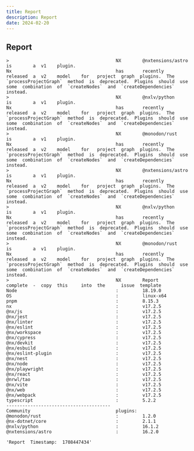 ```yaml
---
title: Report
description: Report
date: 2024-02-20
---
```


## Report
```
>                                        NX        @nxtensions/astro  is        a  v1    plugin.                                                                                                                                                                              
Nx                                       has       recently           released  a  v2    model    for   project  graph  plugins.  The  `processProjectGraph`  method  is  deprecated.  Plugins  should  use  some  combination  of  `createNodes`  and  `createDependencies`  instead.
>                                        NX        @nxlv/python       is        a  v1    plugin.                                                                                                                                                                              
Nx                                       has       recently           released  a  v2    model    for   project  graph  plugins.  The  `processProjectGraph`  method  is  deprecated.  Plugins  should  use  some  combination  of  `createNodes`  and  `createDependencies`  instead.
>                                        NX        @monodon/rust      is        a  v1    plugin.                                                                                                                                                                              
Nx                                       has       recently           released  a  v2    model    for   project  graph  plugins.  The  `processProjectGraph`  method  is  deprecated.  Plugins  should  use  some  combination  of  `createNodes`  and  `createDependencies`  instead.
>                                        NX        @nxtensions/astro  is        a  v1    plugin.                                                                                                                                                                              
Nx                                       has       recently           released  a  v2    model    for   project  graph  plugins.  The  `processProjectGraph`  method  is  deprecated.  Plugins  should  use  some  combination  of  `createNodes`  and  `createDependencies`  instead.
>                                        NX        @nxlv/python       is        a  v1    plugin.                                                                                                                                                                              
Nx                                       has       recently           released  a  v2    model    for   project  graph  plugins.  The  `processProjectGraph`  method  is  deprecated.  Plugins  should  use  some  combination  of  `createNodes`  and  `createDependencies`  instead.
>                                        NX        @monodon/rust      is        a  v1    plugin.                                                                                                                                                                              
Nx                                       has       recently           released  a  v2    model    for   project  graph  plugins.  The  `processProjectGraph`  method  is  deprecated.  Plugins  should  use  some  combination  of  `createNodes`  and  `createDependencies`  instead.
>                                        NX        Report             complete  -  copy  this     into  the      issue  template                                                                                                                                              
Node                                     :         18.19.0                                                                                                                                                                                                                    
OS                                       :         linux-x64                                                                                                                                                                                                                  
pnpm                                     :         8.15.3                                                                                                                                                                                                                     
nx                                       :         v17.2.5                                                                                                                                                                                                                    
@nx/js                                   :         v17.2.5                                                                                                                                                                                                                    
@nx/jest                                 :         v17.2.5                                                                                                                                                                                                                    
@nx/linter                               :         v17.2.5                                                                                                                                                                                                                    
@nx/eslint                               :         v17.2.5                                                                                                                                                                                                                    
@nx/workspace                            :         v17.2.5                                                                                                                                                                                                                    
@nx/cypress                              :         v17.2.5                                                                                                                                                                                                                    
@nx/devkit                               :         v17.2.5                                                                                                                                                                                                                    
@nx/esbuild                              :         v17.2.5                                                                                                                                                                                                                    
@nx/eslint-plugin                        :         v17.2.5                                                                                                                                                                                                                    
@nx/nest                                 :         v17.2.5                                                                                                                                                                                                                    
@nx/node                                 :         v17.2.5                                                                                                                                                                                                                    
@nx/playwright                           :         v17.2.5                                                                                                                                                                                                                    
@nx/react                                :         v17.2.5                                                                                                                                                                                                                    
@nrwl/tao                                :         v17.2.5                                                                                                                                                                                                                    
@nx/vite                                 :         v17.2.5                                                                                                                                                                                                                    
@nx/web                                  :         v17.2.5                                                                                                                                                                                                                    
@nx/webpack                              :         v17.2.5                                                                                                                                                                                                                    
typescript                               :         5.2.2                                                                                                                                                                                                                      
---------------------------------------                                                                                                                                                                                                                                       
Community                                plugins:                                                                                                                                                                                                                             
@monodon/rust                            :         1.2.0                                                                                                                                                                                                                      
@nx-dotnet/core                          :         2.1.1                                                                                                                                                                                                                      
@nxlv/python                             :         16.1.2                                                                                                                                                                                                                     
@nxtensions/astro                        :         16.2.0                                                                                                                                                                                                                     
```

```
'Report  Timestamp:  1708447434'
```
